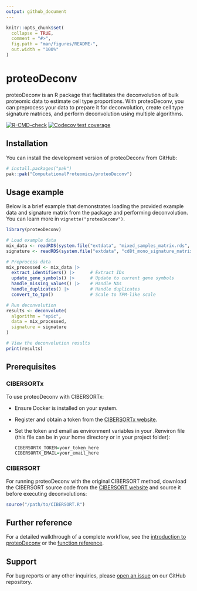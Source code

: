 ```yaml
---
output: github_document
---
```


<!-- README.md is generated from README.Rmd. Please edit that file -->

```r
knitr::opts_chunk$set(
  collapse = TRUE,
  comment = "#>",
  fig.path = "man/figures/README-",
  out.width = "100%"
)
```

# proteoDeconv

proteoDeconv is an R package that facilitates the deconvolution of bulk proteomic data to estimate cell type proportions. With proteoDeconv, you can preprocess your data to prepare it for deconvolution, create cell type signature matrices, and perform deconvolution using multiple algorithms.

<!-- badges: start -->
[![R-CMD-check](https://github.com/ComputationalProteomics/proteoDeconv/actions/workflows/R-CMD-check.yaml/badge.svg)](https://github.com/ComputationalProteomics/proteoDeconv/actions/workflows/R-CMD-check.yaml)
[![Codecov test coverage](https://codecov.io/gh/ComputationalProteomics/proteoDeconv/graph/badge.svg)](https://app.codecov.io/gh/ComputationalProteomics/proteoDeconv)
<!-- badges: end -->

## Installation

You can install the development version of proteoDeconv from GitHub:

```r
# install.packages("pak")
pak::pak("ComputationalProteomics/proteoDeconv")
```

## Usage example

Below is a brief example that demonstrates loading the provided example data and signature matrix from the package and performing deconvolution. You can learn more in `vignette("proteoDeconv")`.

```r
library(proteoDeconv)

# Load example data
mix_data <- readRDS(system.file("extdata", "mixed_samples_matrix.rds", package = "proteoDeconv"))
signature <- readRDS(system.file("extdata", "cd8t_mono_signature_matrix.rds", package = "proteoDeconv"))

# Preprocess data
mix_processed <- mix_data |>
  extract_identifiers() |>      # Extract IDs
  update_gene_symbols() |>      # Update to current gene symbols
  handle_missing_values() |>    # Handle NAs
  handle_duplicates() |>        # Handle duplicates
  convert_to_tpm()              # Scale to TPM-like scale

# Run deconvolution
results <- deconvolute(
  algorithm = "epic",
  data = mix_processed,
  signature = signature
)

# View the deconvolution results
print(results)
```

## Prerequisites

### CIBERSORTx

To use proteoDeconv with CIBERSORTx:

- Ensure Docker is installed on your system.
- Register and obtain a token from the [CIBERSORTx website](https://cibersortx.stanford.edu).
- Set the token and email as environment variables in your .Renviron file (this file can be in your home directory or in your project folder):

  ```r
  CIBERSORTX_TOKEN=your_token_here
  CIBERSORTX_EMAIL=your_email_here
  ```

### CIBERSORT

For running proteoDeconv with the original CIBERSORT method, download the CIBERSORT source code from the [CIBERSORT website](https://cibersortx.stanford.edu) and source it before executing deconvolutions:

```r
source("/path/to/CIBERSORT.R")
```

## Further reference

For a detailed walkthrough of a complete workflow, see the [introduction to proteoDeconv](https://computationalproteomics.github.io/proteoDeconv/articles/proteoDeconv.html) or the [function reference](https://computationalproteomics.github.io/proteoDeconv/reference/index.html).

## Support

For bug reports or any other inquiries, please [open an issue](https://github.com/ComputationalProteomics/proteoDeconv/issues) on our GitHub repository.
